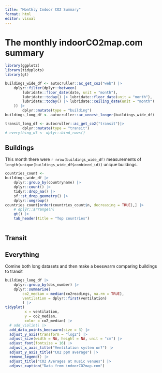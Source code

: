 ```yaml
---
title: "Monthly Indoor CO2 Summary"
format: html
editor: visual
---
```


# The monthly indoorCO2map.com summary

```r
library(ggplot2)
library(tidyplots)
library(gt)
```

```r

buildings_wide_df <- autocruller::ac_get_co2("web") |> 
    dplyr::filter(dplyr::between(
        lubridate::floor_date(date, unit = "month"),
        lubridate::today() |> lubridate::floor_date(unit = "month"),
        lubridate::today() |> lubridate::ceiling_date(unit = "month")
    )) |> 
        dplyr::mutate(type = "building")
buildings_long_df <- autocruller::ac_unnest_longer(buildings_wide_df)

transit_long_df <- autocruller::ac_get_co2("transit")|> 
        dplyr::mutate(type = "transit")
# everything_df <- dplyr::bind_rows()
```

## Buildings

This month there were `r nrow(buildings_wide_df)` measurements of `length(unique(buildings_wide_df$combined_id))` unique buildings. 

```r
countries_count <- 
buildings_wide_df |> 
    dplyr::group_by(countryname) |> 
    dplyr::count() |> 
    tidyr::drop_na() |> 
    sf::st_drop_geometry() |> 
    dplyr::ungroup()
countries_count[order(countries_count$n, decreasing = TRUE),] |> 
    # dplyr::arrange(n) 
    gt() |> 
    tab_header(title = "Top countries")
    
```

## Transit

## Everything

Comine both long datasets and then make a beeswarm comparing buildings to transit
```r
buildings_long_df |> 
    dplyr::group_by(obs_number) |> 
    dplyr::summarise(
        co2_median = median(co2readings, na.rm = TRUE),
        ventilation = dplyr::first(ventilation)
        ) |> 
tidyplot(
         x = ventilation, 
         y = co2_median,
         color = co2_median) |> 
  # add_violin() |>
  add_data_points_beeswarm(size = 3) |> 
  adjust_y_axis(transform = "log2") |> 
  adjust_size(width = NA, height = NA, unit = "cm") |> 
  adjust_font(fontsize = 16) |> 
  adjust_x_axis_title("Ventilation system on?") |> 
  adjust_y_axis_title("CO2 ppm average") |> 
  remove_legend() |> 
  adjust_title("CO2 Averages at music venues") |> 
  adjust_caption("Data from indoorCO2map.com")
```